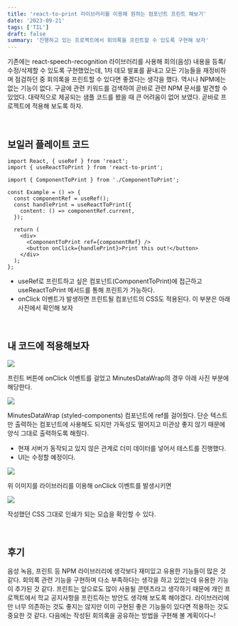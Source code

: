 ```yaml
---
title: 'react-to-print 라이브러리를 이용해 원하는 컴포넌트 프린트 해보기'
date: '2023-09-21'
tags: ['TIL']
draft: false
summary: '진행하고 있는 프로젝트에서 회의록을 프린트할 수 있도록 구현해 보자'
---
```


기존에는 react-speech-recognition 라이브러리를 사용해 회의(음성) 내용을 등록/수정/삭제할 수 있도록 구현했었는데, 1차 데모 발표를 끝내고 모든 기능들을 재정비하며 점검하던 중 회의록을 프린트할 수 있다면 좋겠다는 생각을 했다. 
역시나 NPM에는 없는 기능이 없다. 구글에 관련 키워드를 검색하여 곧바로 관련 NPM 문서를 발견할 수 있었다. 대략적으로 제공되는 샘플 코드를 봤을 때 큰 어려움이 없어 보였다. 곧바로 프로젝트에 적용해 보도록 하자.

<br/>

## 보일러 플레이트 코드

```
import React, { useRef } from 'react';
import { useReactToPrint } from 'react-to-print';

import { ComponentToPrint } from './ComponentToPrint';

const Example = () => {
  const componentRef = useRef();
  const handlePrint = useReactToPrint({
    content: () => componentRef.current,
  });

  return (
    <div>
      <ComponentToPrint ref={componentRef} />
      <button onClick={handlePrint}>Print this out!</button>
    </div>
  );
};
```

- useRef로 프린트하고 싶은 컴포넌트(ComponentToPrint)에 접근하고 useReactToPrint 메서드를 통해 프린트가 가능하다.
- onClick 이벤트가 발생하면 프린트될 컴포넌트의 CSS도 적용된다. 이 부분은 아래 사진에서 확인해 보자

<br/>

## 내 코드에 적용해보자

![](https://velog.velcdn.com/images/mintmin0320/post/c446a0c3-c8b5-4a77-b274-f284c9c7efa2/image.png)

프린트 버튼에 onClick 이벤트를 걸었고 MinutesDataWrap의 경우 아래 사진 부분에 해당한다.

![](https://velog.velcdn.com/images/mintmin0320/post/d59e2f1c-37f9-44b9-b0e7-e6077720f08e/image.png)

MinutesDataWrap (styled-components) 컴포넌트에 ref를 걸어줬다. 단순 텍스트만 출력하는 컴포넌트에 사용해도 되지만 가독성도 떨어지고 미관상 좋지 않기 때문에 양식 그대로 출력하도록 해줬다.

- 현재 서버가 동작되고 있지 않은 관계로 더미 데이터를 넣어서 테스트를 진행했다.
- UI는 수정할 예정이다.

![](https://velog.velcdn.com/images/mintmin0320/post/7737c323-2112-4263-a7f3-48120c2da18e/image.png)

위 이미지를 라이브러리를 이용해 onClick 이벤트를 발생시키면

![](https://velog.velcdn.com/images/mintmin0320/post/285f0aae-54f2-4b78-b9c8-db455b63cab9/image.png)

작성했던 CSS 그대로 인쇄가 되는 모습을 확인할 수 있다.

<br/>

## 후기
음성 녹음, 프린트 등 NPM 라이브러리에 생각보다 재미있고 유용한 기능들이 많은 것 같다. 회의록 관련 기능을 구현하며 다소 부족하다는 생각을 하고 있었는데 유용한 기능이 추가된 것 같다. 프린트는 앞으로도 많이 사용될 콘텐츠라고 생각하기 때문에 개인 프로젝트에서 학교 공지사항을 프린트하는 방안도 생각해 보도록 해야겠다. 라이브러리에만 너무 의존하는 것도 좋지는 않지만 이미 구현된 좋은 기능들이 있다면 적용하는 것도 중요한 것 같다. 다음에는 작성된 회의록을 공유하는 방법을 구현해 볼 계획이다~!